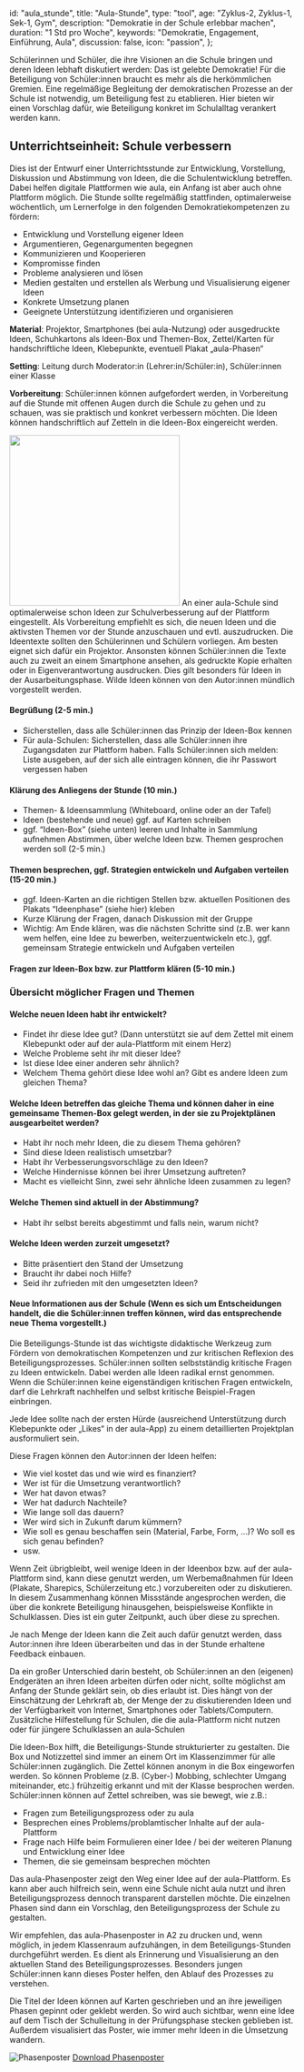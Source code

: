 
  id: "aula_stunde",
  title: "Aula-Stunde",
  type: "tool",
  age: "Zyklus-2, Zyklus-1, Sek-1, Gym",
  description: "Demokratie in der Schule erlebbar machen",
  duration: "1 Std pro Woche",
  keywords: "Demokratie, Engagement, Einführung, Aula",
  discussion: false,
  icon: "passion",
};

Schülerinnen und Schüler, die ihre Visionen an die Schule bringen und deren Ideen lebhaft diskutiert werden: Das ist gelebte Demokratie! Für die Beteiligung von Schüler:innen braucht es mehr als die herkömmlichen Gremien. Eine regelmäßige Begleitung der demokratischen Prozesse an der Schule ist notwendig, um Beteiligung fest zu etablieren. Hier bieten wir einen Vorschlag dafür, wie Beteiligung konkret im Schulalltag verankert werden kann.

## Unterrichtseinheit: Schule verbessern

Dies ist der Entwurf einer Unterrichtsstunde zur Entwicklung, Vorstellung, Diskussion und Abstimmung von Ideen, die die Schulentwicklung betreffen. Dabei helfen digitale Plattformen wie aula, ein Anfang ist aber auch ohne Plattform möglich.
Die Stunde sollte regelmäßig stattfinden, optimalerweise wöchentlich, um Lernerfolge in den folgenden Demokratiekompetenzen zu fördern:

- Entwicklung und Vorstellung eigener Ideen
- Argumentieren, Gegenargumenten begegnen
- Kommunizieren und Kooperieren
- Kompromisse finden
- Probleme analysieren und lösen
- Medien gestalten und erstellen als Werbung und Visualisierung eigener Ideen
- Konkrete Umsetzung planen
- Geeignete Unterstützung identifizieren und organisieren

**Material**: Projektor, Smartphones (bei aula-Nutzung) oder ausgedruckte Ideen, Schuhkartons als Ideen-Box und Themen-Box, Zettel/Karten für handschriftliche Ideen, Klebepunkte, eventuell Plakat „aula-Phasen“

**Setting**: Leitung durch Moderator:in (Lehrer:in/Schüler:in), Schüler:innen einer Klasse

**Vorbereitung**: Schüler:innen können aufgefordert werden, in Vorbereitung auf die Stunde mit offenen Augen durch die Schule zu gehen und zu schauen, was sie praktisch und konkret verbessern möchten. Die Ideen können handschriftlich auf Zetteln in die Ideen-Box eingereicht werden.

<Box mb={4} textAlign="center">
  <Image src="/images/aula_start_teaser_m2a.svg" width="300" />
</Box>

<ReadMore title="Für Schulen, die die aula-Plattform nutzen" fontSize={2}>
  <Box mb={2} fontSize={1} bg="black" p={3}>
    An einer aula-Schule sind optimalerweise schon Ideen zur Schulverbesserung
    auf der Plattform eingestellt. Als Vorbereitung empfiehlt es sich, die neuen
    Ideen und die aktivsten Themen vor der Stunde anzuschauen und evtl.
    auszudrucken. Die Ideentexte sollten den Schülerinnen und Schülern
    vorliegen. Am besten eignet sich dafür ein Projektor. Ansonsten können
    Schüler:innen die Texte auch zu zweit an einem Smartphone ansehen, als
    gedruckte Kopie erhalten oder in Eigenverantwortung ausdrucken. Dies gilt
    besonders für Ideen in der Ausarbeitungsphase. Wilde Ideen können von den
    Autor:innen mündlich vorgestellt werden.
  </Box>
</ReadMore>

<Box mt={4} />

<ReadMore title="Vorschlag zur Struktur der Stunde" fontSize={2}>
<Box mb={2} fontSize={1} bg="black" p={3}>

#### Begrüßung (2-5 min.)

- Sicherstellen, dass alle Schüler:innen das Prinzip der Ideen-Box kennen
- Für aula-Schulen: Sicherstellen, dass alle Schüler:innen ihre Zugangsdaten zur Plattform haben. Falls Schüler:innen sich melden: Liste ausgeben, auf der sich alle eintragen können, die ihr Passwort vergessen haben

#### Klärung des Anliegens der Stunde (10 min.)

- Themen- & Ideensammlung (Whiteboard, online oder an der Tafel)
- Ideen (bestehende und neue) ggf. auf Karten schreiben
- ggf. “Ideen-Box” (siehe unten) leeren und Inhalte in Sammlung aufnehmen
  Abstimmen, über welche Ideen bzw. Themen gesprochen werden soll (2-5 min.)

#### Themen besprechen, ggf. Strategien entwickeln und Aufgaben verteilen (15-20 min.)

- ggf. Ideen-Karten an die richtigen Stellen bzw. aktuellen Positionen des Plakats “Ideenphase” (siehe hier) kleben
- Kurze Klärung der Fragen, danach Diskussion mit der Gruppe
- Wichtig: Am Ende klären, was die nächsten Schritte sind (z.B. wer kann wem helfen, eine Idee zu bewerben, weiterzuentwickeln etc.), ggf. gemeinsam Strategie entwickeln und Aufgaben verteilen

#### Fragen zur Ideen-Box bzw. zur Plattform klären (5-10 min.)

### Übersicht möglicher Fragen und Themen

#### Welche neuen Ideen habt ihr entwickelt?

- Findet ihr diese Idee gut? (Dann unterstützt sie auf dem Zettel mit einem Klebepunkt oder auf der aula-Plattform mit einem Herz)
- Welche Probleme seht ihr mit dieser Idee?
- Ist diese Idee einer anderen sehr ähnlich?
- Welchem Thema gehört diese Idee wohl an? Gibt es andere Ideen zum gleichen Thema?

#### Welche Ideen betreffen das gleiche Thema und können daher in eine gemeinsame Themen-Box gelegt werden, in der sie zu Projektplänen ausgearbeitet werden?

- Habt ihr noch mehr Ideen, die zu diesem Thema gehören?
- Sind diese Ideen realistisch umsetzbar?
- Habt ihr Verbesserungsvorschläge zu den Ideen?
- Welche Hindernisse können bei ihrer Umsetzung auftreten?
- Macht es vielleicht Sinn, zwei sehr ähnliche Ideen zusammen zu legen?

#### Welche Themen sind aktuell in der Abstimmung?

- Habt ihr selbst bereits abgestimmt und falls nein, warum nicht?

#### Welche Ideen werden zurzeit umgesetzt?

- Bitte präsentiert den Stand der Umsetzung
- Braucht ihr dabei noch Hilfe?
- Seid ihr zufrieden mit den umgesetzten Ideen?

#### Neue Informationen aus der Schule (Wenn es sich um Entscheidungen handelt, die die Schüler:innen treffen können, wird das entsprechende neue Thema vorgestellt.)

</Box>
</ReadMore>

<Box mt={4} />

<ReadMore title="Regelmäßigkeit der Beteiligungs-Stunde" fontSize={2}>
<Box mb={2} fontSize={1} bg="black" p={3}>

Die Beteiligungs-Stunde ist das wichtigste didaktische Werkzeug zum Fördern von demokratischen Kompetenzen und zur kritischen Reflexion des Beteiligungsprozesses. Schüler:innen sollten selbstständig kritische Fragen zu Ideen entwickeln. Dabei werden alle Ideen radikal ernst genommen. Wenn die Schüler:innen keine eigenständigen kritischen Fragen entwickeln, darf die Lehrkraft nachhelfen und selbst kritische Beispiel-Fragen einbringen.

Jede Idee sollte nach der ersten Hürde (ausreichend Unterstützung durch Klebepunkte oder „Likes“ in der aula-App) zu einem detaillierten Projektplan ausformuliert sein.

Diese Fragen können den Autor:innen der Ideen helfen:

- Wie viel kostet das und wie wird es finanziert?
- Wer ist für die Umsetzung verantwortlich?
- Wer hat davon etwas?
- Wer hat dadurch Nachteile?
- Wie lange soll das dauern?
- Wer wird sich in Zukunft darum kümmern?
- Wie soll es genau beschaffen sein (Material, Farbe, Form, …)? Wo soll es sich genau befinden?
- usw.

Wenn Zeit übrigbleibt, weil wenige Ideen in der Ideenbox bzw. auf der aula-Plattform sind, kann diese genutzt werden, um Werbemaßnahmen für Ideen (Plakate, Sharepics, Schülerzeitung etc.) vorzubereiten oder zu diskutieren. In diesem Zusammenhang können Missstände angesprochen werden, die über die konkrete Beteiligung hinausgehen, beispielsweise Konflikte in Schulklassen. Dies ist ein guter Zeitpunkt, auch über diese zu sprechen.

Je nach Menge der Ideen kann die Zeit auch dafür genutzt werden, dass Autor:innen ihre Ideen überarbeiten und das in der Stunde erhaltene Feedback einbauen.

<ReadMore title="Hinweis für aula-Schulen" fontSize={2}>
  <Box mb={2} fontSize={1} bg="black" p={3}>
    Da ein großer Unterschied darin besteht, ob Schüler:innen an den (eigenen)
    Endgeräten an ihren Ideen arbeiten dürfen oder nicht, sollte möglichst am
    Anfang der Stunde geklärt sein, ob dies erlaubt ist. Dies hängt von der
    Einschätzung der Lehrkraft ab, der Menge der zu diskutierenden Ideen und der
    Verfügbarkeit von Internet, Smartphones oder Tablets/Computern.
  </Box>
</ReadMore>

</Box>
</ReadMore>

<Box mt={4} />

<ReadMore title="Die Ideen-Box" fontSize={2}>
<Box mb={2} fontSize={1} bg="black" p={3}>
Zusätzliche Hilfestellung für Schulen, die die aula-Plattform nicht nutzen oder für jüngere Schulklassen an aula-Schulen

Die Ideen-Box hilft, die Beteiligungs-Stunde strukturierter zu gestalten. Die Box und Notizzettel sind immer an einem Ort im Klassenzimmer für alle Schüler:innen zugänglich. Die Zettel können anonym in die Box eingeworfen werden. So können Probleme (z.B. (Cyber-) Mobbing, schlechter Umgang miteinander, etc.) frühzeitig erkannt und mit der Klasse besprochen werden. Schüler:innen können auf Zettel schreiben, was sie bewegt, wie z.B.:

- Fragen zum Beteiligungsprozess oder zu aula
- Besprechen eines Problems/problamtischer Inhalte auf der aula-Plattform
- Frage nach Hilfe beim Formulieren einer Idee / bei der weiteren Planung und Entwicklung einer Idee
- Themen, die sie gemeinsam besprechen möchten

</Box>

  </ReadMore>

<Box mt={4} />

<ReadMore title="Das Phasenposter" fontSize={2}>
<Box mb={2} fontSize={1} bg="black" p={3}>

Das aula-Phasenposter zeigt den Weg einer Idee auf der aula-Plattform. Es kann aber auch hilfreich sein, wenn eine Schule nicht aula nutzt und ihren Beteiligungsprozess dennoch transparent darstellen möchte. Die einzelnen Phasen sind dann ein Vorschlag, den Beteiligungsprozess der Schule zu gestalten.

Wir empfehlen, das aula-Phasenposter in A2 zu drucken und, wenn möglich, in jedem Klassenraum aufzuhängen, in dem Beteiligungs-Stunden durchgeführt werden. Es dient als Erinnerung und Visualisierung an den aktuellen Stand des Beteiligungsprozesses. Besonders jungen Schüler:innen kann dieses Poster helfen, den Ablauf des Prozesses zu verstehen.

Die Titel der Ideen können auf Karten geschrieben und an ihre jeweiligen Phasen gepinnt oder geklebt werden. So wird auch sichtbar, wenn eine Idee auf dem Tisch der Schulleitung in der Prüfungsphase stecken geblieben ist. Außerdem visualisiert das Poster, wie immer mehr Ideen in die Umsetzung wandern.

<Image src="/images/voty_aula_phasen.svg" alt="Phasenposter" mt={4} />

<Box mt={4}>
  <a href="/content/aula_phasenposter.pdf" target="_blank">
    Download Phasenposter
  </a>
</Box>

</Box>
</ReadMore>
